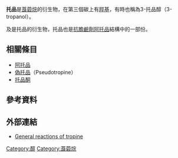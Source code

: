 {{chembox
| Verifiedfields = changed
| Watchedfields = changed
| verifiedrevid = 444239133
|ImageFileL1=Alpha-Tropanol.svg
|ImageFileR1 = Tropine.png
|IUPACName=(3-endo)-8-Methyl-8-azabicyclo[3.2.1]octan-3-ol
|OtherNames=α-Tropine; Tropanol
|Section1= {{Chembox Identifiers
|  CASNo_Ref = {{cascite|correct|??}}
| CASNo=120-29-6
|  PubChem=8424
|  UNII_Ref = {{fdacite|correct|FDA}}
| UNII = 7YXR19M72Y
|  MeSHName=Tropine
|  ChemSpiderID_Ref = {{chemspidercite|changed|chemspider}}
| ChemSpiderID = 10180559
|  SMILES = CN1[C@@H]2CC[C@H]1C[C@H](C2)O
|  InChI = 1/C8H15NO/c1-9-6-2-3-7(9)5-8(10)4-6/h6-8,10H,2-5H2,1H3/t6-,7+,8+
|  InChIKey = CYHOMWAPJJPNMW-JIGDXULJBD
|  StdInChI_Ref = {{stdinchicite|changed|chemspider}}
| StdInChI = 1S/C8H15NO/c1-9-6-2-3-7(9)5-8(10)4-6/h6-8,10H,2-5H2,1H3/t6-,7+,8+
|  StdInChIKey_Ref = {{stdinchicite|changed|chemspider}}
| StdInChIKey = CYHOMWAPJJPNMW-JIGDXULJSA-N

  }}
|Section2= {{Chembox Properties
|  C=8|H=15|N=1|O=1
|  Appearance= [[潮解|潮解]]片狀物
|  Density=100°C下為1.016 g/cm<sup>3</sup>
|  MeltingPtC=64
|  BoilingPtC=233
|  SolubleOther =極易溶於水、[[乙醚|乙醚]]、[[乙醇|乙醇]]<ref name="hand">
{{Citation
 | last = Lide
 | first = David R.
 | author-link = 
 | last2 = 
 | first2 = 
 | author2-link =
 | publication-date =
 | date =
 | year = 1998
 | title = Handbook of Chemistry and Physics
 | edition = 87
 | volume = 
 | series =
 | publication-place = Boca Raton, FL
 | place = 
 | publisher = CRC Press
 | id =
 | isbn = 0-8493-0594-2
 | doi =
 | oclc =
 | pages = 3–564
 | url = 
 | accessdate =
}}</ref>
  }}
|Section3= {{Chembox Hazards
|  MainHazards=
|  FlashPt=
|  Autoignition=
  }}
}}

'''托品'''是[[莨菪烷|莨菪烷]]的衍生物，在第三個碳上有[[羥基|羥基]]，有時也稱為3-托品醇（3-tropanol）。

{{le|苯扎托品|Benzatropine}}及{{le|乙苯托品|etybenzatropine}}是托品的衍生物，托品也是[[抗膽鹼劑|抗膽鹼劑]][[阿托品|阿托品]]結構中的一部份。

== 相關條目 ==
* [[阿托品|阿托品]]
* [[偽托品|偽托品]]（Pseudotropine）
* [[托品酮|托品酮]]

== 參考資料 ==
{{Reflist}}

== 外部連結 ==
* [https://web.archive.org/web/20110109033553/http://tropane.lab-q.net/reactions/reac_tropine General reactions of tropine]

{{biochem-stub}}

[[Category:醇|Category:醇]]
[[Category:莨菪烷|Category:莨菪烷]]